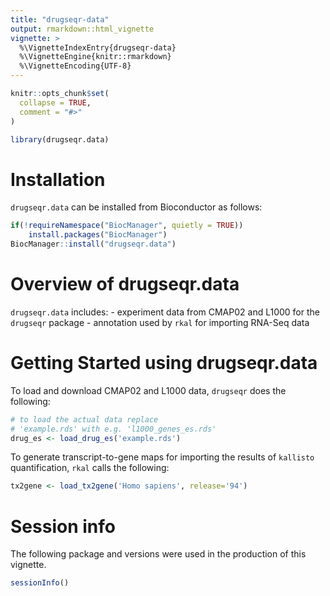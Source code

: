 ```yaml
---
title: "drugseqr-data"
output: rmarkdown::html_vignette
vignette: >
  %\VignetteIndexEntry{drugseqr-data}
  %\VignetteEngine{knitr::rmarkdown}
  %\VignetteEncoding{UTF-8}
---
```


```r
knitr::opts_chunk$set(
  collapse = TRUE,
  comment = "#>"
)
```

```r
library(drugseqr.data)
```

# Installation

`drugseqr.data` can be installed from Bioconductor as follows:

```r
if(!requireNamespace("BiocManager", quietly = TRUE))
    install.packages("BiocManager")
BiocManager::install("drugseqr.data")
```

# Overview of drugseqr.data

`drugseqr.data` includes:
  - experiment data from CMAP02 and L1000 for the `drugseqr` package
  - annotation used by `rkal` for importing RNA-Seq data

# Getting Started using drugseqr.data

To load and download CMAP02 and L1000 data, `drugseqr` does the following:


```r
# to load the actual data replace 
# 'example.rds' with e.g. 'l1000_genes_es.rds'
drug_es <- load_drug_es('example.rds')
```

To generate transcript-to-gene maps for importing the results of `kallisto`
quantification, `rkal` calls the following:

```r
tx2gene <- load_tx2gene('Homo sapiens', release='94')
```

# Session info

The following package and versions were used in the production of this vignette.

```r
sessionInfo()
```


 
